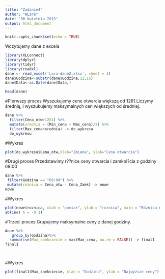 ```yaml
---
title: "Zadanie4"
author: "WLara"
date: "30 kwietnia 2019"
output: html_document
---
```


```r
knitr::opts_chunk$set(echo = TRUE)
```

Wczytujemy dane z excela
```r
library(XLConnect)
library(dplyr)
library(tidyr)
library(readxl)
dane <- read_excel('Lara-dane2.xlsx', sheet = 1)
dane$Godzina<-substr(dane$Godzina,12,16)
dane$Data<-as.Date(dane$Data,)

head(dane)
```

#Pierwszy proces
Wyszukujemy cene otwarcia większą od 1281.Liczymy średnią, i wyszukujemy maksymalnych cen większych od średniej. 
```r
dane %>%
  filter(Cena_otw>1281) %>%
  mutate(srednia = (Min_cena + Max_cena)/2) %>%
  filter(Max_cena>srednia) -> do_wykresu
  do_wykresu
```

#Wykres
```r
plot(do_wykresu$Cena_otw,xlab="Zmiana", ylab="Cena otwarcia")

```

#Drugi proces 
Przedstawimy r??nice ceny otwarcia i zamkni?cia z godziny 08:00
```r
dane %>%
 filter(Godzina == "08:00") %>%
 mutate(roznica = Cena_otw - Cena_Zamk) -> nowe
nowe
```

#Wykres
```r
plot(nowe$roznica, xlab = "pomiar", ylab = "roznica", main = "Różnica między,ceną otwarcia, a zamknięcia z godziny 08:00")
abline( h = -0.1)

```

#Trzeci proces
Grupujemy maksymalne ceny z danej godziny. 
```r
dane %>%
   group_by(Godzina)%>%
  summarise(Max_zamkniecie = max(Max_cena, na.rm = FALSE)) -> final1
final1
 



```

#Wykres
```r
plot(final1$Max_zamkniecie, xlab = "Godzina", ylab = "Najwyższe ceny")
```

